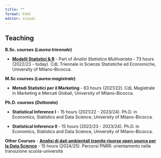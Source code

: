```yaml
---
title: ""
format: html
editor: visual
---
```


## Teaching

**B.Sc. courses (*Laurea triennale*)**

-   [[**Modelli Statistici & R**](https://robertoascari.github.io/ASM/)]{.text-primary} - Part of *Analisi Statistica Multivariata* - 73 hours (2022/23 - today). CdL Triennale in Scienze Statistiche ed Economiche, University of Milano-Bicocca.

**M.Sc courses (*Laurea magistrale*)**

-   [**Metodi Statistici per il Marketing**]{.text-primary} - 63 hours (2021/22). CdL Magistrale in Marketing e Mercati Globali, University of Milano-Bicocca.

**Ph.D. courses (*Dottorato*)**

-   [**Statistical Inference I**]{.text-primary} - 15 hours (2021/22 - 2023/24). Ph.D. in Economics, Statistics and Data Science, University of Milano-Bicocca.

-   [**Statistical Inference II**]{.text-primary} - 15 hours (2022/23 - 2023/24). Ph.D. in Economics, Statistics and Data Science, University of Milano-Bicocca.


**Other Courses**
- [[**Analisi di dati ambientali tramite risorse open source per la Data Science**](rborgoni.github.io/B.STAT.5/)]{.text-primary} - 15 hours (2024/25). Percorsi PNRR: orientamento nella transizione scuola-università
